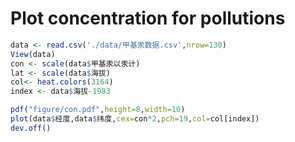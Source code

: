 Plot concentration for pollutions
======

```r
data <- read.csv('./data/甲基汞数据.csv',nrow=130)
View(data)
con <- scale(data$甲基汞以汞计)
lat <- scale(data$海拔)
col<- heat.colors(3164)
index <- data$海拔-1983

pdf("figure/con.pdf",height=8,width=10)
plot(data$经度,data$纬度,cex=con*2,pch=19,col=col[index])
dev.off()

```

